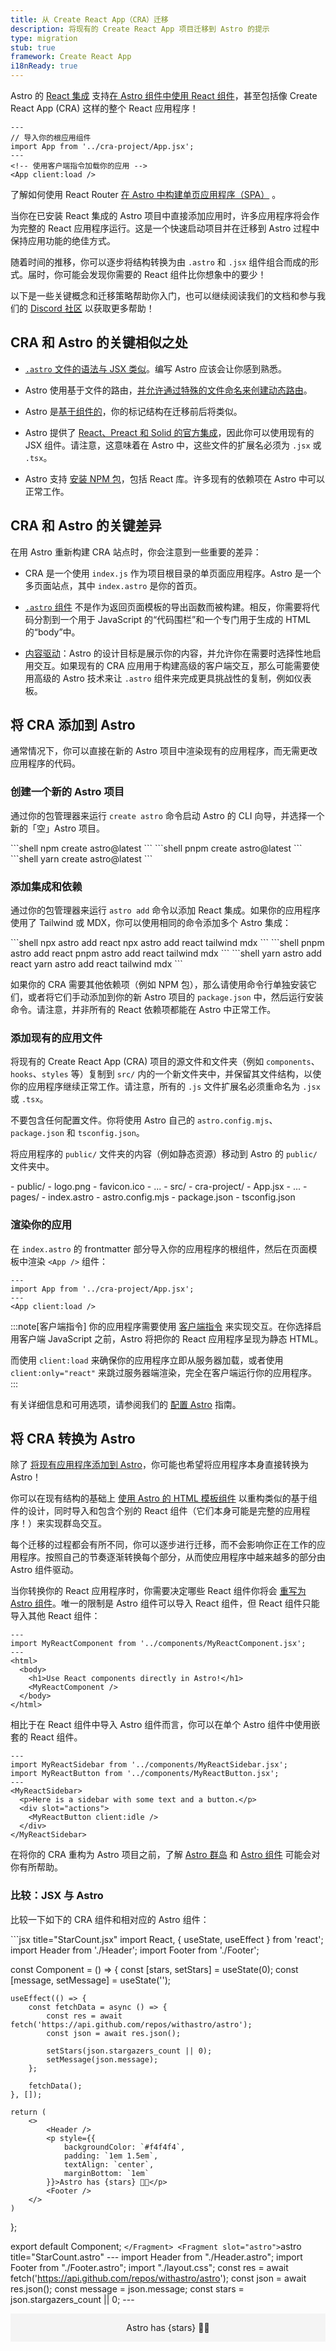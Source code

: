 ```yaml
---
title: 从 Create React App（CRA）迁移
description: 将现有的 Create React App 项目迁移到 Astro 的提示
type: migration
stub: true
framework: Create React App
i18nReady: true
---
```


Astro 的 [React 集成](/zh-cn/guides/integrations-guide/react/) 支持[在 Astro 组件中使用 React 组件](/zh-cn/guides/framework-components/)，甚至包括像 Create React App (CRA) 这样的整个 React 应用程序！

```astro title="src/pages/index.astro"
---
// 导入你的根应用组件
import App from '../cra-project/App.jsx';
---
<!-- 使用客户端指令加载你的应用 -->
<App client:load />
```
<ReadMore>了解如何使用 React Router [在 Astro 中构建单页应用程序（SPA）](https://logsnag.com/blog/react-spa-with-astro) <Badge text="外部" />。</ReadMore>

当你在已安装 React 集成的 Astro 项目中直接添加应用时，许多应用程序将会作为完整的 React 应用程序运行。这是一个快速启动项目并在迁移到 Astro 过程中保持应用功能的绝佳方式。

随着时间的推移，你可以逐步将结构转换为由 `.astro` 和 `.jsx` 组件组合而成的形式。届时，你可能会发现你需要的 React 组件比你想象中的要少！

以下是一些关键概念和迁移策略帮助你入门，也可以继续阅读我们的文档和参与我们的 [Discord 社区](https://astro.build/chat) 以获取更多帮助！

## CRA 和 Astro 的关键相似之处

-  [`.astro` 文件的语法与 JSX 类似](/zh-cn/reference/astro-syntax/#astro-和-jsx-间的差异)。编写 Astro 应该会让你感到熟悉。

-  Astro 使用基于文件的路由，[并允许通过特殊的文件命名来创建动态路由](/zh-cn/guides/routing/#动态路由)。

-  Astro 是[基于组件的](/zh-cn/basics/astro-components/)，你的标记结构在迁移前后将类似。

-  Astro 提供了 [React、Preact 和 Solid 的官方集成](/zh-cn/guides/integrations-guide/react/)，因此你可以使用现有的 JSX 组件。请注意，这意味着在 Astro 中，这些文件的扩展名必须为 `.jsx` 或 `.tsx`。

-  Astro 支持 [安装 NPM 包](/zh-cn/guides/imports/#npm-包)，包括 React 库。许多现有的依赖项在 Astro 中可以正常工作。

## CRA 和 Astro 的关键差异

在用 Astro 重新构建 CRA 站点时，你会注意到一些重要的差异：

-  CRA 是一个使用 `index.js` 作为项目根目录的单页面应用程序。Astro 是一个多页面站点，其中 `index.astro` 是你的首页。

-  [`.astro` 组件](/zh-cn/basics/astro-components/) 不是作为返回页面模板的导出函数而被构建。相反，你需要将代码分割到一个用于 JavaScript 的“代码围栏”和一个专门用于生成的 HTML 的“body”中。

-  [内容驱动](/zh-cn/concepts/why-astro/#内容驱动)：Astro 的设计目标是展示你的内容，并允许你在需要时选择性地启用交互。如果现有的 CRA 应用用于构建高级的客户端交互，那么可能需要使用高级的 Astro 技术来让 `.astro` 组件来完成更具挑战性的复制，例如仪表板。

## 将 CRA 添加到 Astro

通常情况下，你可以直接在新的 Astro 项目中渲染现有的应用程序，而无需更改应用程序的代码。

### 创建一个新的 Astro 项目

通过你的包管理器来运行 `create astro` 命令启动 Astro 的 CLI 向导，并选择一个新的「空」Astro 项目。

<PackageManagerTabs>
  <Fragment slot="npm">
  ```shell
  npm create astro@latest
  ```
  </Fragment>
  <Fragment slot="pnpm">
  ```shell
  pnpm create astro@latest
  ```
  </Fragment>
  <Fragment slot="yarn">
  ```shell
  yarn create astro@latest
  ```
  </Fragment>
</PackageManagerTabs>

### 添加集成和依赖

通过你的包管理器来运行 `astro add` 命令以添加 React 集成。如果你的应用程序使用了 Tailwind 或 MDX，你可以使用相同的命令添加多个 Astro 集成：

<PackageManagerTabs>
  <Fragment slot="npm">
  ```shell
  npx astro add react
  npx astro add react tailwind mdx
  ```
  </Fragment>
  <Fragment slot="pnpm">
  ```shell
  pnpm astro add react
  pnpm astro add react tailwind mdx
  ```
  </Fragment>
  <Fragment slot="yarn">
  ```shell
  yarn astro add react
  yarn astro add react tailwind mdx
  ```
  </Fragment>
</PackageManagerTabs>

如果你的 CRA 需要其他依赖项（例如 NPM 包），那么请使用命令行单独安装它们，或者将它们手动添加到你的新 Astro 项目的 `package.json` 中，然后运行安装命令。请注意，并非所有的 React 依赖项都能在 Astro 中正常工作。

### 添加现有的应用文件

将现有的 Create React App (CRA) 项目的源文件和文件夹（例如 `components`、`hooks`、`styles` 等）复制到 `src/` 内的一个新文件夹中，并保留其文件结构，以使你的应用程序继续正常工作。请注意，所有的 `.js` 文件扩展名必须重命名为 `.jsx` 或 `.tsx`。

不要包含任何配置文件。你将使用 Astro 自己的 `astro.config.mjs`、`package.json` 和 `tsconfig.json`。

将应用程序的 `public/` 文件夹的内容（例如静态资源）移动到 Astro 的 `public/` 文件夹中。

<FileTree>
- public/
  - logo.png
  - favicon.ico
  - ...
- src/
  - cra-project/
    - App.jsx
    - ...
  - pages/
    - index.astro
- astro.config.mjs
- package.json
- tsconfig.json
</FileTree>

### 渲染你的应用

在 `index.astro` 的 frontmatter 部分导入你的应用程序的根组件，然后在页面模板中渲染 `<App />` 组件：

```astro title="src/pages/index.astro"
---
import App from '../cra-project/App.jsx';
---
<App client:load />
```

:::note[客户端指令]
你的应用程序需要使用 [客户端指令](/zh-cn/reference/directives-reference/#客户端指令) 来实现交互。在你选择启用客户端 JavaScript 之前，Astro 将把你的 React 应用程序呈现为静态 HTML。

而使用 `client:load` 来确保你的应用程序立即从服务器加载，或者使用 `client:only="react"` 来跳过服务器端渲染，完全在客户端运行你的应用程序。
:::

有关详细信息和可用选项，请参阅我们的 [配置 Astro](/zh-cn/guides/configuring-astro/) 指南。

## 将 CRA 转换为 Astro

除了 [将现有应用程序添加到 Astro](#将-cra-添加到-astro)，你可能也希望将应用程序本身直接转换为 Astro！

你可以在现有结构的基础上 [使用 Astro 的 HTML 模板组件](/zh-cn/basics/astro-components/) 以重构类似的基于组件的设计，同时导入和包含个别的 React 组件（它们本身可能是完整的应用程序！）来实现群岛交互。

每个迁移的过程都会有所不同，你可以逐步进行迁移，而不会影响你正在工作的应用程序。按照自己的节奏逐渐转换每个部分，从而使应用程序中越来越多的部分由 Astro 组件驱动。

当你转换你的 React 应用程序时，你需要决定哪些 React 组件你将会 [重写为 Astro 组件](#将-jsx-文件转换为-astro-文件)。唯一的限制是 Astro 组件可以导入 React 组件，但 React 组件只能导入其他 React 组件：

```astro title="src/pages/static-components.astro" ins={2,7}
---
import MyReactComponent from '../components/MyReactComponent.jsx';
---
<html>
  <body>
    <h1>Use React components directly in Astro!</h1>
    <MyReactComponent />
  </body>
</html>
```

相比于在 React 组件中导入 Astro 组件而言，你可以在单个 Astro 组件中使用嵌套的 React 组件。

```astro title="src/pages/nested-components.astro" {2,3,5,8,10}
---
import MyReactSidebar from '../components/MyReactSidebar.jsx';
import MyReactButton from '../components/MyReactButton.jsx';
---
<MyReactSidebar>
  <p>Here is a sidebar with some text and a button.</p>
  <div slot="actions">
    <MyReactButton client:idle />
  </div>
</MyReactSidebar>
```

在将你的 CRA 重构为 Astro 项目之前，了解 [Astro 群岛](/zh-cn/concepts/islands/) 和 [Astro 组件](/zh-cn/basics/astro-components/) 可能会对你有所帮助。

### 比较：JSX 与 Astro

比较一下如下的 CRA 组件和相对应的 Astro 组件：

<AstroJSXTabs>
  <Fragment slot="jsx">
    ```jsx title="StarCount.jsx"
    import React, { useState, useEffect } from 'react';
import Header from './Header';
import Footer from './Footer';

const Component = () => {
    const [stars, setStars] = useState(0);
    const [message, setMessage] = useState('');

    useEffect(() => {
        const fetchData = async () => {
            const res = await fetch('https://api.github.com/repos/withastro/astro');
            const json = await res.json();

            setStars(json.stargazers_count || 0);
            setMessage(json.message);
        };

        fetchData();
    }, []);

    return (
        <>
            <Header />
            <p style={{
                backgroundColor: `#f4f4f4`,
                padding: `1em 1.5em`,
                textAlign: `center`,
                marginBottom: `1em`
            }}>Astro has {stars} 🧑‍🚀</p>
            <Footer />
        </>
    )
};

export default Component;
    ```
  </Fragment>
  <Fragment slot="astro">
    ```astro title="StarCount.astro"
    ---
    import Header from "./Header.astro";
    import Footer from "./Footer.astro";
    import "./layout.css";
    const res = await fetch('https://api.github.com/repos/withastro/astro');
    const json = await res.json();
    const message = json.message;
    const stars = json.stargazers_count || 0;
    ---
    <Header />
    <p class="banner">Astro has {stars} 🧑‍🚀</p>
    <Footer />
    <style>
      .banner {
        background-color: #f4f4f4; 
        padding: 1em 1.5em;
        text-align: center;
        margin-bottom: 1em;
      }
    <style>
    ```
  </Fragment>
</AstroJSXTabs>

### 将 JSX 文件转换为 `.astro` 文件

下面是将 CRA（Create React App）的 `.js` 组件转换为 `.astro` 组件的一些建议：

1. 将现有 CRA 组件函数返回的 JSX 作为 HTML 模板的基础。

2. 将任何 [CRA 或 JSX 语法更改为 Astro](#参考将-cra-语法转换为-astro) 或 HTML 的标准规范。这包括 `{children}` 和 `className` 等。

3. 将任何必要的 JavaScript，包括导入语句，移动到 [「代码围栏」（`---`）](/zh-cn/basics/astro-components/#组件脚本) 中。注意：在 Astro 中，[条件性渲染内容](/zh-cn/reference/astro-syntax/#动态-html)的 JavaScript 通常直接写在 HTML 模板中。

4. 使用 [`Astro.props`](/zh-cn/reference/api-reference/#astroprops) 访问之前传递给 CRA 函数的任何其他属性。

5. 决定是否需要将任何导入的组件转换为 Astro。你可以将它们暂时保留为 React 组件，或永久保留为 React 组件。但是，如果它们不需要交互性，你可能最终会想将它们转换为 `.astro` 组件！

6. 将 `useEffect()` 替换为导入语句或 [`Astro.glob()`](/zh-cn/reference/api-reference/#astroglob) 来查询本地文件，使用 `fetch()` 来获取外部数据。

### 迁移测试

由于 Astro 输出原始的 HTML，因此可以使用构建步骤的输出来编写端到端测试。如果之前编写的端到端测试能够匹配 CRA 站点的标记，那么它们可能也可以直接使用。在 Astro 中，也可以导入和使用测试库（如 Jest 和 React Testing Library）来测试你的 React 组件。

了解更多详情，请参阅 Astro 的 [测试指南](/zh-cn/guides/testing/)。

## 参考：将 CRA 语法转换为 Astro

### 在 Astro 中转换 CRA 导入语句

将任何 [文件导入](/zh-cn/guides/imports/) 准确地更新为相对引用的文件路径。可以通过使用 [导入别名](/zh-cn/guides/typescript/#导入别名) 或完整写出相对路径来实现。

注意，`.astro` 和其他一些文件类型必须使用它们的完整文件扩展名进行导入。

```astro title="src/pages/authors/Fred.astro"
---
import Card from `../../components/Card.astro`;
---
<Card />
```

### 在 Astro 中转换 CRA 子组件属性

将任何 `{children}` 实例转换为 Astro 的 `<slot />`。Astro 不需要将 `{children}` 作为函数属性来传递，它会自动在 `<slot />` 中渲染子组件内容。

```astro title="src/components/MyComponent.astro" del={3-9} ins={11-13}
---
---
export default function MyComponent(props) { 
    return (
      <div>
        {props.children}
      </div>
    );  
}

<div>
  <slot />
</div>
```

传递多组子元素的 React 组件可以通过使用 [命名插槽](/zh-cn/basics/astro-components/#命名插槽) 转换为 Astro 组件。

了解更多有关于 [特定 `<slot />` 用法](/zh-cn/basics/astro-components/#插槽) 的内容。

### 在 Astro 中转换 CRA 数据获取

在 Create React App 组件中获取数据与 Astro 类似，只有一些细微的差别。

你需要移除任何副作用钩子（`useEffect`）的实例，然后使用 `Astro.glob()` 或 `getCollection()`（或 `getEntryBySlug()`）从项目源代码的其他文件中获取数据。

要 [获取远程数据](/zh-cn/guides/data-fetching/)，请使用 `fetch()`。

这些数据请求是在 Astro 组件的 frontmatter 中进行的，并使用顶层的 await。

```astro title="src/pages/index.astro"
---
import { getCollection } from 'astro:content';

// 从 `src/content/blog/` 目录中获取所有条目
const allBlogPosts = await getCollection('blog');

// 从 `src/pages/posts/` 目录中获取所有条目
const allPosts = await Astro.glob('../pages/posts/*.md');

// 获取远程数据
const response = await fetch('https://randomuser.me/api/');
const data = await response.json();
const randomUser = data.results[0];
---
```

了解更多有关于 [使用 `Astro.glob()`](/zh-cn/guides/imports/#astroglob)、 [使用集合 API 查询](/zh-cn/guides/content-collections/#查询集合) 以及 [获取远程数据](/zh-cn/guides/data-fetching/) 的内容。

### 在 Astro 中转换 CRA 样式

你可能需要用 Astro 中其他可用的 CSS 选项来替换任何 [CSS-in-JS 库](https://github.com/withastro/astro/issues/4432)（例如 styled-components）。

如有必要，将任何行内样式对象（`style={{ fontWeight: "bold" }}`）转换为行内的 HTML 样式属性（`style="font-weight:bold;"`）。或者，使用 Astro 的 `<style>` 标签来实现作用域限定的 CSS 样式。

```astro title="src/components/Card.astro" del={1} ins={2}
<div style={{backgroundColor: `#f4f4f4`, padding: `1em`}}>{message}</div>
<div style="background-color: #f4f4f4; padding: 1em;">{message}</div>
```

如果已安装了 [Tailwind 集成](/zh-cn/guides/integrations-guide/tailwind/)，则可以支持 Tailwind，并且不需要更改现有的 Tailwind 代码！

了解更多有关于 [Astro 中的样式](/zh-cn/guides/styling/) 的内容。

## 故障排除

你的 CRA 可能可以在 Astro 中正常工作！但是，你可能需要进行微小调整，以复制现有应用程序的功能和（或）样式。

如果在文档中未找到答案，请访问 [Astro 的 Discord](https://astro.build/chat)，并在我们的支持论坛上提问！
